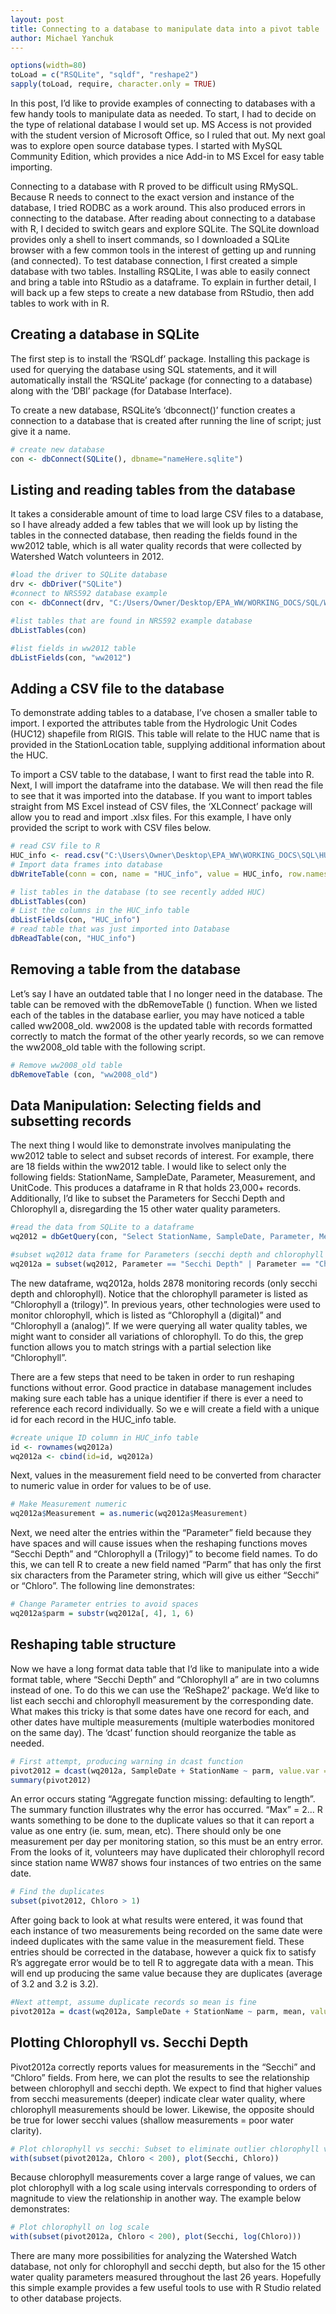 ---
layout: post
title: Connecting to a database to manipulate data into a pivot table
author: Michael Yanchuk
---
```{r setup1, include=FALSE, echo=FALSE, cache=FALSE}
options(width=80)
toLoad = c("RSQLite", "sqldf", "reshape2")
sapply(toLoad, require, character.only = TRUE)
```
In this post, I’d like to provide examples of connecting to databases with a few handy tools to manipulate data as needed.  To start, I had to decide on the type of relational database I would set up.  MS Access is not provided with the student version of Microsoft Office, so I ruled that out.  My next goal was to explore open source database types.  I started with MySQL Community Edition, which provides a nice Add-in to MS Excel for easy table importing. 

Connecting to a database with R proved to be difficult using RMySQL.  Because R needs to connect to the exact version and instance of the database, I tried RODBC as a work around.  This also produced errors in connecting to the database.  After reading about connecting to a database with R, I decided to switch gears and explore SQLite.  The SQLite download provides only a shell to insert commands, so I downloaded a SQLite browser with a few common tools in the interest of getting up and running (and connected).  To test database connection, I first created a simple database with two tables.  Installing RSQLite, I was able to easily connect and bring a table into RStudio as a dataframe.  To explain in further detail, I will back up a few steps to create a new database from RStudio, then add tables to work with in R.

## Creating a database in SQLite

The first step is to install the 'RSQLdf' package.  Installing this package is used for querying the database using SQL statements, and it will automatically install the 'RSQLite' package (for connecting to a database) along with the 'DBI' package (for Database Interface).  

To create a new database, RSQLite’s 'dbconnect()' function creates a connection to a database that is created after running the line of script; just give it a name.

```{r dbConnect, eval=FALSE}
# create new database
con <- dbConnect(SQLite(), dbname="nameHere.sqlite")
```

## Listing and reading tables from the database

It takes a considerable amount of time to load large CSV files to a database, so I have already added a few tables that we will look up by listing the tables in the connected database, then reading the fields found in the ww2012 table, which is all water quality records that were collected by Watershed Watch volunteers in 2012.

```{r DbaseSetup}
#load the driver to SQLite database
drv <- dbDriver("SQLite")
#connect to NRS592 database example
con <- dbConnect(drv, "C:/Users/Owner/Desktop/EPA_WW/WORKING_DOCS/SQL/WW_NRS592")

#list tables that are found in NRS592 example database
dbListTables(con)

#list fields in ww2012 table
dbListFields(con, "ww2012")
```

## Adding a CSV file to the database

To demonstrate adding tables to a database, I’ve chosen a smaller table to import.  I exported the attributes table from the Hydrologic Unit Codes (HUC12) shapefile from RIGIS.  This table will relate to the HUC name that is provided in the StationLocation table, supplying additional information about the HUC.

To import a CSV table to the database, I want to first read the table into R.  Next, I will import the dataframe into the database.  We will then read the file to see that it was imported into the database.  If you want to import tables straight from MS Excel instead of CSV files, the 'XLConnect' package will allow you to read and import .xlsx files.  For this example, I have only provided the script to work with CSV files below.

```{r readCSV, eval=FALSE}
# read CSV file to R
HUC_info <- read.csv("C:\Users\Owner\Desktop\EPA_WW\WORKING_DOCS\SQL\HUC.csv")
# Import data frames into database
dbWriteTable(conn = con, name = "HUC_info", value = HUC_info, row.names = FALSE)
```

```{r readTable, eval=FALSE}
# list tables in the database (to see recently added HUC)
dbListTables(con)
# List the columns in the HUC_info table
dbListFields(con, "HUC_info")
# read table that was just imported into Database
dbReadTable(con, "HUC_info")
```

## Removing a table from the database

Let’s say I have an outdated table that I no longer need in the database.  The table can be removed with the dbRemoveTable () function.  When we listed each of the tables in the database earlier, you may have noticed a table called ww2008_old.  ww2008 is the updated table with records formatted correctly to match the format of the other yearly records, so we can remove the ww2008_old table with the following script.

```{r removeTable, eval=FALSE}
# Remove ww2008_old table
dbRemoveTable (con, "ww2008_old")
```

## Data Manipulation:  Selecting fields and subsetting records

The next thing I would like to demonstrate involves manipulating the ww2012 table to select and subset records of interest.  For example, there are 18 fields within the ww2012 table.  I would like to select only the following fields:  StationName, SampleDate, Parameter, Measurement, and UnitCode.  This produces a dataframe in R that holds 23,000+ records.  Additionally, I’d like to subset the Parameters for Secchi Depth and Chlorophyll a, disregarding the 15 other water quality parameters.

```{r dbGetQuery, echo=TRUE}
#read the data from SQLite to a dataframe
wq2012 = dbGetQuery(con, "Select StationName, SampleDate, Parameter, Measurement from ww2012")

#subset wq2012 data frame for Parameters (secchi depth and chlorophyll a)
wq2012a = subset(wq2012, Parameter == "Secchi Depth" | Parameter == "Chlorophyll a (Trilogy)")
```

The new dataframe, wq2012a, holds 2878 monitoring records (only secchi depth and chlorophyll).  Notice that the chlorophyll parameter is listed as “Chlorophyll a (trilogy)”.  In previous years, other technologies were used to monitor chlorophyll, which is listed as “Chlorophyll a (digital)” and “Chlorophyll a (analog)”.  If we were querying all water quality tables, we might want to consider all variations of chlorophyll.  To do this, the grep function allows you to match strings with a partial selection like “Chlorophyll”. 

There are a few steps that need to be taken in order to run reshaping functions without error.  Good practice in database management includes making sure each table has a unique identifier if there is ever a need to reference each record individually.  So we e will create a field with a unique id for each record in the HUC_info table.

```{r UniqueID}
#create unique ID column in HUC_info table
id <- rownames(wq2012a)
wq2012a <- cbind(id=id, wq2012a)
```
Next, values in the measurement field need to be converted from character to numeric value in order for values to be of use.

```{r numericValue}
# Make Measurement numeric
wq2012a$Measurement = as.numeric(wq2012a$Measurement)
```

Next, we need alter the entries within the “Parameter” field because they have spaces and will cause issues when the reshaping functions moves “Secchi Depth” and “Chlorophyll a (Trilogy)” to become field names.  To do this, we can tell R to create a new field named “Parm” that has only the first six characters from the Parameter string, which will give us either “Secchi” or “Chloro”.  The following line demonstrates:

```{r substr}
# Change Parameter entries to avoid spaces
wq2012a$parm = substr(wq2012a[, 4], 1, 6)
```

## Reshaping table structure

Now we have a long format data table that I’d like to manipulate into a wide format table, where “Secchi Depth” and “Chlorophyll a” are in two columns instead of one.  To do this we can use the 'ReShape2' package.  We’d like to list each secchi and chlorophyll measurement by the corresponding date.  What makes this tricky is that some dates have one record for each, and other dates have multiple measurements (multiple waterbodies monitored on the same day).  The 'dcast' function should reorganize the table as needed.  

```{r attempt1}
# First attempt, producing warning in dcast function
pivot2012 = dcast(wq2012a, SampleDate + StationName ~ parm, value.var = "Measurement")
summary(pivot2012)
```

An error occurs stating “Aggregate function missing:  defaulting to length”.
The summary function illustrates why the error has occurred.  “Max” = 2…  R wants something to be done to the duplicate values so that it can report a value as one entry (ie. sum, mean, etc).  There should only be one measurement per day per monitoring station, so this must be an entry error.  From the looks of it, volunteers may have duplicated their chlorophyll record since station name WW87 shows four instances of two entries on the same date.

```{r pivot, echo=TRUE}
# Find the duplicates
subset(pivot2012, Chloro > 1)
```

After going back to look at what results were entered, it was found that each instance of two measurements being recorded on the same date were indeed duplicates with the same value in the measurement field.  These entries should be corrected in the database, however a quick fix to satisfy R’s aggregate error would be to tell R to aggregate data with a mean.  This will end up producing the same value because they are duplicates (average of 3.2 and 3.2 is 3.2).  

```{r pivotA, echo=TRUE}
#Next attempt, assume duplicate records so mean is fine
pivot2012a = dcast(wq2012a, SampleDate + StationName ~ parm, mean, value.var = "Measurement")
```

## Plotting Chlorophyll vs. Secchi Depth

Pivot2012a correctly reports values for measurements in the “Secchi” and “Chloro” fields.  From here, we can plot the results to see the relationship between chlorophyll and secchi depth.  We expect to find that higher values from secchi measurements (deeper) indicate clear water quality, where chlorophyll measurements should be lower. Likewise, the opposite should be true for lower secchi values (shallow measurements = poor water clarity).  

```{r plot, echo=TRUE}
# Plot chlorophyll vs secchi: Subset to eliminate outlier chlorophyll value
with(subset(pivot2012a, Chloro < 200), plot(Secchi, Chloro))
```

Because chlorophyll measurements cover a large range of values, we can plot chlorophyll with a log scale using intervals corresponding to orders of magnitude to view the relationship in another way.  The example below demonstrates:  

```{r logPlot, echo=TRUE}
# Plot chlorophyll on log scale
with(subset(pivot2012a, Chloro < 200), plot(Secchi, log(Chloro)))
```

There are many more possibilities for analyzing the Watershed Watch database, not only for chlorophyll and secchi depth, but also for the 15 other water quality parameters measured throughout the last 26 years.  Hopefully this simple example provides a few useful tools to use with R Studio related to other database projects. 

